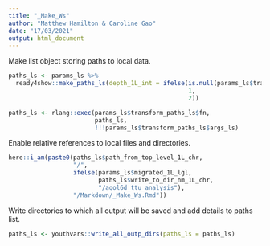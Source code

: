 ```yaml
---
title: "_Make_Ws"
author: "Matthew Hamilton & Caroline Gao"
date: "17/03/2021"
output: html_document
---
```


Make list object storing paths to local data. 
<!-- Turn evaluation on once updating fn with depth arg -->

```r
paths_ls <- params_ls %>%
  ready4show::make_paths_ls(depth_1L_int = ifelse(is.null(params_ls$transform_paths_ls),
                                                  1,
                                                  2))
```

```r
paths_ls <- rlang::exec(params_ls$transform_paths_ls$fn,
                        paths_ls,
                        !!!params_ls$transform_paths_ls$args_ls)
```

Enable relative references to local files and directories. 

```r
here::i_am(paste0(paths_ls$path_from_top_level_1L_chr, 
                  "/",
                  ifelse(params_ls$migrated_1L_lgl,
                         paths_ls$write_to_dir_nm_1L_chr,
                         "/aqol6d_ttu_analysis"),
                  "/Markdown/_Make_Ws.Rmd"))
```

Write directories to which all output will be saved and add details to paths list. 

```r
paths_ls <- youthvars::write_all_outp_dirs(paths_ls = paths_ls)
```


